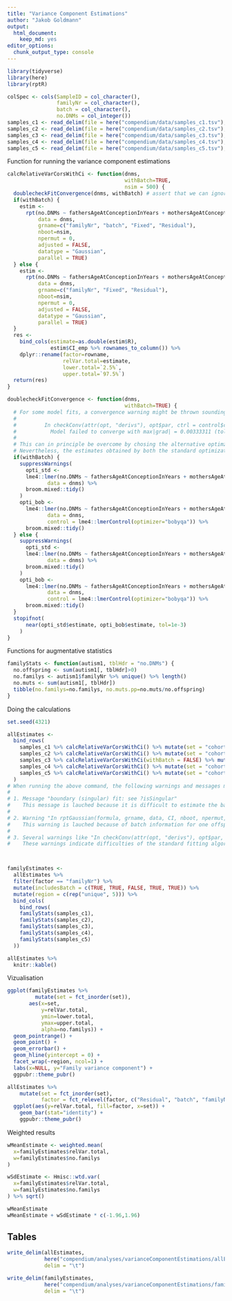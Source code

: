 ```yaml
---
title: "Variance Component Estimations"
author: "Jakob Goldmann"
output: 
  html_document: 
    keep_md: yes
editor_options: 
  chunk_output_type: console
---
```


```r
library(tidyverse)
library(here)
library(rptR)

colSpec <- cols(SampleID = col_character(), 
                familyNr = col_character(), 
                batch = col_character(),
                no.DNMs = col_integer())
samples_c1 <- read_delim(file = here("compendium/data/samples_c1.tsv"), delim = "\t", col_types = colSpec)
samples_c2 <- read_delim(file = here("compendium/data/samples_c2.tsv"), delim = "\t", col_types = colSpec)
samples_c3 <- read_delim(file = here("compendium/data/samples_c3.tsv"), delim = "\t", col_types = colSpec)
samples_c4 <- read_delim(file = here("compendium/data/samples_c4.tsv"), delim = "\t", col_types = colSpec)
samples_c5 <- read_delim(file = here("compendium/data/samples_c5.tsv"), delim = "\t", col_types = colSpec)

```



Function for running the variance component estimations
```r
calcRelativeVarCorsWithCi <- function(dnms, 
                                      withBatch=TRUE,
                                      nsim = 500) {
  doublecheckFitConvergence(dnms, withBatch) # assert that we can ignore model convergence warnings
  if(withBatch) {
    estim <-
      rpt(no.DNMs ~ fathersAgeAtConceptionInYears + mothersAgeAtConceptionInYears + (1|familyNr) + (1|batch),
          data = dnms,
          grname=c("familyNr", "batch", "Fixed", "Residual"),
          nboot=nsim,
          npermut = 0,
          adjusted = FALSE,
          datatype = "Gaussian",
          parallel = TRUE)
  } else {
    estim <-
      rpt(no.DNMs ~ fathersAgeAtConceptionInYears + mothersAgeAtConceptionInYears + (1|familyNr),
          data = dnms,
          grname=c("familyNr", "Fixed", "Residual"),
          nboot=nsim,
          npermut = 0,
          adjusted = FALSE,
          datatype = "Gaussian",
          parallel = TRUE)
  }
  res <- 
    bind_cols(estimate=as.double(estim$R), 
              estim$CI_emp %>% rownames_to_column()) %>% 
    dplyr::rename(factor=rowname, 
                  relVar.total=estimate, 
                  lower.total=`2.5%`, 
                  upper.total=`97.5%`)
  return(res)
}

doublecheckFitConvergence <- function(dnms, 
                                      withBatch=TRUE) {
  # For some model fits, a convergence warning might be thrown sounding like this:
  #
  #         In checkConv(attr(opt, "derivs"), opt$par, ctrl = control$checkConv,  :
  #           Model failed to converge with max|grad| = 0.00333311 (tol = 0.002, component 1)
  #
  # This can in principle be overcome by chosing the alternative optimzation option 'bobyqa' (https://stackoverflow.com/questions/21344555/convergence-error-for-development-version-of-lme4).
  # Nevertheless, the estimates obtained by both the standard optimization and the 'bobyqa' optimization are exremely close to each other. In order to not reimplement the functionality of the 'rptr'-package with the bobyqa-option, we here assert that both estimates are close to identical.
  if(withBatch) {
    suppressWarnings(
      opti_std <- 
      lme4::lmer(no.DNMs ~ fathersAgeAtConceptionInYears + mothersAgeAtConceptionInYears + (1|familyNr) + (1|batch),
             data = dnms) %>% 
      broom.mixed::tidy()
    )
    opti_bob <- 
      lme4::lmer(no.DNMs ~ fathersAgeAtConceptionInYears + mothersAgeAtConceptionInYears + (1|familyNr) + (1|batch),
             data = dnms,
             control = lme4::lmerControl(optimizer="bobyqa")) %>% 
      broom.mixed::tidy()
  } else {
    suppressWarnings(
      opti_std <- 
      lme4::lmer(no.DNMs ~ fathersAgeAtConceptionInYears + mothersAgeAtConceptionInYears + (1|familyNr),
             data = dnms) %>% 
      broom.mixed::tidy()
    )
    opti_bob <- 
      lme4::lmer(no.DNMs ~ fathersAgeAtConceptionInYears + mothersAgeAtConceptionInYears + (1|familyNr),
             data = dnms,
             control = lme4::lmerControl(optimizer="bobyqa")) %>% 
      broom.mixed::tidy()
  }
  stopifnot(
      near(opti_std$estimate, opti_bob$estimate, tol=1e-3)
    )
}
```

Functions for augmentative statistics
```r
familyStats <- function(autism1, tblHdr = "no.DNMs") {
  no.offspring <- sum(autism1[, tblHdr]>0)
  no.familys <- autism1$familyNr %>% unique() %>% length()
  no.muts <- sum(autism1[, tblHdr])
  tibble(no.familys=no.familys, no.muts.pp=no.muts/no.offspring)
}

```

Doing the calculations
```r
set.seed(4321)

allEstimates <- 
  bind_rows(
    samples_c1 %>% calcRelativeVarCorsWithCi() %>% mutate(set = "cohort1"),
    samples_c2 %>% calcRelativeVarCorsWithCi() %>% mutate(set = "cohort2"),
    samples_c3 %>% calcRelativeVarCorsWithCi(withBatch = FALSE) %>% mutate(set = "cohort3"),
    samples_c4 %>% calcRelativeVarCorsWithCi() %>% mutate(set = "cohort4"),
    samples_c5 %>% calcRelativeVarCorsWithCi() %>% mutate(set = "cohort5")
  ) 
# When running the above command, the following warnings and messages might arise:
# 
# 1. Message "boundary (singular) fit: see ?isSingular"
#    This message is lauched because it is difficult to estimate the batch effect for the inova2 data given the experimental distribution of samples into batches and the estimate is close to zero. See also here: https://bbolker.github.io/mixedmodels-misc/glmmFAQ.html#singular-models-random-effect-variances-estimated-as-zero-or-correlations-estimated-as---1
#
# 2. Warning "In rptGaussian(formula, grname, data, CI, nboot, npermut, parallel,  : 1 rows containing missing values were removed"
#    This warning is lauched because of batch information for one offspring of the three-offspring family 102-01507 in the inova2 dataset is missing. The estimation of the batch effect is therefore based on the remaining data points.
#
# 3. Several warnings like "In checkConv(attr(opt, "derivs"), opt$par, ctrl = control$checkConv,  :  Model failed to converge with max|grad| = 0.00302837 (tol = 0.002, component 1)"
#    These warnings indicate difficulties of the standard fitting algorithm to accurately estimate the parameters. Following the recommendations for dealing with these warnings, we control that the parameter estimations are close to equal to the results obtained by another estimator (without warnings) in the function 'doublecheckFitConvergence' defined above. See also  https://bbolker.github.io/mixedmodels-misc/glmmFAQ.html#troubleshooting



familyEstimates <-
  allEstimates %>%
  filter(factor == "familyNr") %>%
  mutate(includesBatch = c(TRUE, TRUE, FALSE, TRUE, TRUE)) %>%
  mutate(region = c(rep("unique", 5))) %>%
  bind_cols(
    bind_rows(
    familyStats(samples_c1),
    familyStats(samples_c2),
    familyStats(samples_c3),
    familyStats(samples_c4),
    familyStats(samples_c5)
  ))

allEstimates %>%
  knitr::kable()
```

Vizualisation
```r
ggplot(familyEstimates %>%
         mutate(set = fct_inorder(set)),
       aes(x=set, 
           y=relVar.total,
           ymin=lower.total,
           ymax=upper.total, 
           alpha=no.familys)) + 
  geom_pointrange() + 
  geom_point() + 
  geom_errorbar() +
  geom_hline(yintercept = 0) + 
  facet_wrap(~region, ncol=1) +
  labs(x=NULL, y="Family variance component") + 
  ggpubr::theme_pubr()

allEstimates %>%
    mutate(set = fct_inorder(set),
           factor = fct_relevel(factor, c("Residual", "batch", "familyNr", "Fixed"))) %>%
  ggplot(aes(y=relVar.total, fill=factor, x=set)) + 
    geom_bar(stat="identity") + 
    ggpubr::theme_pubr()
```


Weighted results
```r
wMeanEstimate <- weighted.mean(
  x=familyEstimates$relVar.total,
  w=familyEstimates$no.familys
)

wSdEstimate <- Hmisc::wtd.var(
  x=familyEstimates$relVar.total,
  w=familyEstimates$no.familys
) %>% sqrt()

wMeanEstimate
wMeanEstimate + wSdEstimate * c(-1.96,1.96)
```


Tables
------

```r
write_delim(allEstimates,
            here("compendium/analyses/varianceComponentEstimations/allEstimates.tsv"),
            delim = "\t")

write_delim(familyEstimates,
            here("compendium/analyses/varianceComponentEstimations/familyEstimates.tsv"),
            delim = "\t")

```

